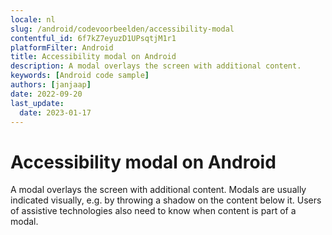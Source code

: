 ```yaml
---
locale: nl
slug: /android/codevoorbeelden/accessibility-modal
contentful_id: 6f7kZ7eyuzD1UPsqtjM1r1
platformFilter: Android
title: Accessibility modal on Android
description: A modal overlays the screen with additional content.
keywords: [Android code sample]
authors: [janjaap]
date: 2022-09-20
last_update:
  date: 2023-01-17
---
```


# Accessibility modal on Android

A modal overlays the screen with additional content. Modals are usually indicated visually, e.g. by throwing a shadow on the content below it. Users of assistive technologies also need to know when content is part of a modal.

<CodeSample id="accessibility-modal" locale="nl" platform="android"/>
